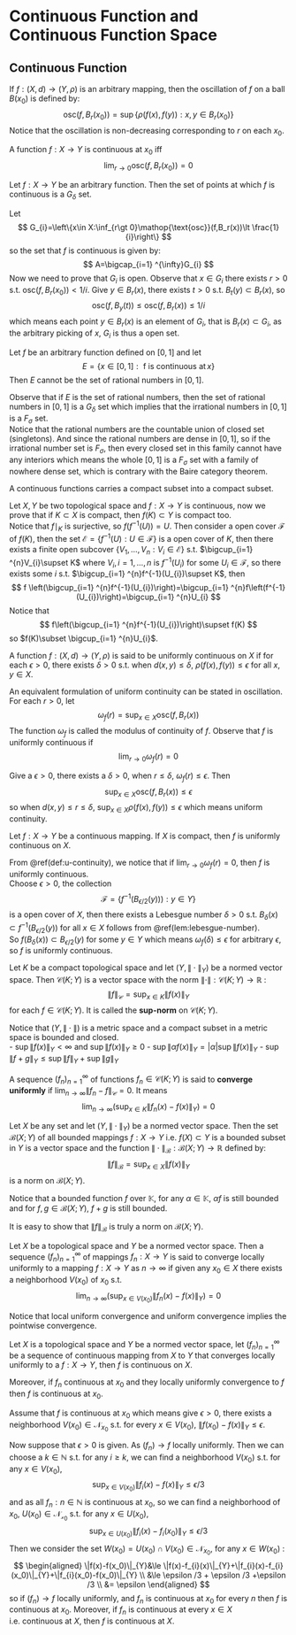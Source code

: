 # Continuous Function and Continuous Function Space

## Continuous Function

::: {.definition  name="oscillation"}

If $f:\left(X,d\right)\to \left(Y,\rho\right)$ is an arbitrary mapping, then the oscillation of $f$ on a ball $B\left(x_0\right)$ is defined by:
$$ 
\mathop{\text{osc}}(f,B_r(x_0))=\sup\left\{\rho(f(x),f(y)):x,y\in B_r(x_0)\right\}
$$
Notice that the oscillation is non-decreasing corresponding to $r$ on each $x_0$.

:::

::: {.proposition  name=""}

A function $f:X\to Y$ is continuous at $x_0$ iff 
$$ 
\lim _{r\to 0}\mathop{\text{osc}}(f,B_r(x_0))=0
$$

:::

::: {.theorem  name=""}

Let $f:X\to Y$ be an arbitrary function. Then the set of points at which $f$ is continuous is a $G_\delta$ set.

:::

::: {.proof}

Let 
$$ 
G_{i}=\left\{x\in X:\inf_{r\gt 0}\mathop{\text{osc}}(f,B_r(x))\lt \frac{1}{i}\right\}
$$
so the set that $f$ is continuous is given by:
$$ 
A=\bigcap_{i=1} ^{\infty}G_{i}
$$
Now we need to prove that $G_{i}$ is open. Observe that $x\in G_{i}$ there exists $r\gt 0$ s.t. $\mathop{\text{osc}}(f,B_r(x_0))\lt 1 /i$. Give $y\in B_r(x)$, there exists $t\gt 0$ s.t. $B_t(y)\subset B_{r}(x)$, so
$$ 
\mathop{\text{osc}}(f,B_{y}(t))\le \mathop{\text{osc}}(f,B_{r}(x))\le 1 /i
$$
which means each point $y\in B_{r}(x)$ is an element of $G_{i}$, that is $B_{r}(x)\subset G_{i}$, as the arbitrary picking of $x$, $G_{i}$ is thus a open set.

:::

::: {.theorem  name=""}

Let $f$ be an arbitrary function defined on $[0,1]$ and let 
$$ 
E=\left\{x\in [0,1]:\mathop{\text{ $f$ is continuous at}}x\right\}
$$
Then $E$ cannot be the set of rational numbers in $[0,1]$.

:::

::: {.proof}

Observe that if $E$ is the set of rational numbers, then the set of rational numbers in  $[0,1]$ is a $G_\delta$ set which implies that the irrational numbers in $[0,1]$ is a $F_\sigma$ set.  
Notice that the rational numbers are the countable union of closed set (singletons). And since the rational numbers are dense in $[0,1]$, so if the irrational number set is $F_\sigma$, then every closed set in this family cannot have any interiors which means the whole $[0,1]$ is a $F_\sigma$ set with a family of nowhere dense set, which is contrary with the Baire category theorem.

:::


::: {.theorem  name=""}

A continuous functions carries a compact subset into a compact subset.

:::

::: {.proof}
 
Let $X,Y$ be two topological space and $f:X\to Y$ is continuous, now we prove that if $K\subset X$ is compact, then $f(K)\subset Y$ is compact too.  
Notice that $f\mid _K$ is surjective, so $f(f^{-1}(U))=U$. Then consider a open cover $\mathcal{F}$ of $f(K)$, then the set $\mathcal{E}=\left\{f^{-1}(U):U\in \mathcal{F}\right\}$ is a open cover of $K$, then there exists a finite open subcover $\left\{V_1,\ldots,V_n:V_{i}\in \mathcal{E}\right\}$ s.t. $\bigcup_{i=1} ^{n}V_{i}\supset K$ where $V_{i},i=1,\ldots,n$ is $f^{-1}(U_{i})$ for some $U_{i}\in \mathcal{F}$, so there exists some $i$ s.t. $\bigcup_{i=1} ^{n}f^{-1}(U_{i})\supset K$, then 
$$ 
f \left(\bigcup_{i=1} ^{n}f^{-1}(U_{i})\right)=\bigcup_{i=1} ^{n}f\left(f^{-1}(U_{i})\right)=\bigcup_{i=1} ^{n}U_{i}
$$
Notice that
$$ 
f\left(\bigcup_{i=1} ^{n}f^{-1}(U_{i})\right)\supset f(K)
$$
so $f(K)\subset \bigcup_{i=1} ^{n}U_{i}$.

:::

::: {.definition #u-continuity name="uniformly continuous"}

A function $f:(X,d)\to (Y,\rho)$ is said to be uniformly continuous on $X$ if for each $\epsilon\gt 0$, there exists $\delta\gt 0$ s.t. when $d(x,y)\le \delta$, $\rho(f(x),f(y))\le \epsilon$ for all $x,y\in X$.

An equivalent formulation of uniform continuity can be stated in oscillation. For each $r\gt 0$, let 
$$ 
\omega_f(r)=\sup_{x\in X}\mathop{\text{osc}}\left(f,B_{r}(x)\right)
$$
The function $\omega_f$ is called the modulus of continuity of $f$. Observe that $f$ is uniformly continuous if
$$ 
\lim _{r\to 0}\omega_f(r)=0
$$

:::

::: {.proof}

Give a $\epsilon\gt 0$, there exists a $\delta\gt 0$, when $r\le \delta$, $\omega_f(r)\le \epsilon$. Then
$$ 
\sup_{x\in X}\mathop{\text{osc}}(f,B_{r}(x))\le \epsilon
$$
so when $d(x,y)\le r\le \delta$, $\sup_{x\in X}\rho(f(x),f(y))\le \epsilon$ which means uniform continuity.

:::

::: {.theorem  name=""}

Let $f:X\to Y$ be a continuous mapping. If $X$ is compact, then $f$ is uniformly continuous on $X$.

:::

::: {.proof}

From \@ref(def:u-continuity), we notice that if $\lim _{r\to 0}\omega_f(r)=0$, then $f$ is uniformly continuous.  
Choose $\epsilon\gt 0$, the collection
$$ 
\mathcal{F}=\left\{f^{-1}(B_{\epsilon /2}(y))):y\in Y\right\}
$$
is a open cover of $X$, then there exists a Lebesgue number $\delta\gt 0$ s.t. $B_{\delta}(x)\subset f^{-1}(B_{\epsilon /2}(y))$ for all $x\in X$ follows from \@ref(lem:lebesgue-number).  
So $f(B_{\delta}(x))\subset B_{\epsilon /2}(y)$ for some $y\in Y$ which means $\omega_f(\delta)\le \epsilon$ for arbitrary $\epsilon$, so $f$ is uniformly continuous.

:::



::: {.theorem  name=""}

Let $K$ be a compact topological space and let $(Y,\|\cdot\|_{Y})$ be a normed vector space. Then $\mathcal{C}(K;Y)$ is a vector space with the norm $\|\cdot \|:\mathcal{C}(K;Y)\to \mathbb{R}$ :
$$ 
\|f\|_{\mathcal{C}}=\sup_{x\in K}\|f(x)\|_{Y}
$$
for each $f\in \mathcal{C}(K;Y)$. It is called the **sup-norm** on $\mathcal{C}(K;Y)$.

:::

::: {.proof}

Notice that $(Y,\|\cdot\|_{})$ is a metric space and a compact subset in a metric space is bounded and closed.  
-   $\sup\|f(x)\|_Y \lt \infty$ and $\sup\|f(x)\|_Y \ge 0$ 
-   $\sup\|\alpha f(x)\|_Y=\lvert \alpha \rvert \sup \|f(x)\|_Y$
-   $\sup\|f+g\|_Y \le\sup\|f\|_Y+\sup\|g\|_Y$

:::


::: {.definition  name="converge uniformly"}

A sequence $(f_n)_{n=1}^{\infty}$ of functions $f_n\in \mathcal{C}(K;Y)$ is said to **converge uniformly** if $\lim _{n\to \infty}\|f_n-f\|_{\mathcal{C}}=0$. It means
$$ 
\lim _{n\to \infty}\bigg(\sup_{x\in K}\|f_n(x)-f(x)\|_Y\bigg)=0
$$

:::

::: {.theorem  name=""}

Let $X$ be any set and let $(Y,\|\cdot\|_{Y})$ be a normed vector space. Then the set $\mathcal{B}(X;Y)$ of all bounded mappings $f:X\to Y$ i.e. $f(X)\subset Y$ is a bounded subset in $Y$ is a vector space and the function $\|\cdot \|_{\mathcal{B}}:\mathcal{B}(X;Y)\to \mathbb{R}$ defined by:
$$ 
\|f\|_{\mathcal{B}}=\sup_{x\in X}\|f(x)\|_{Y}
$$
is a norm on $\mathcal{B}(X;Y)$.

:::

::: {.proof}

Notice that a bounded function $f$ over $\mathbb{K}$, for any $\alpha\in \mathbb{K}$, $\alpha f$ is still bounded and for $f,g\in \mathcal{B}(X;Y)$, $f+g$ is still bounded.

It is easy to show that $\|f\|_{\mathcal{B}}$ is truly a norm on $\mathcal{B}(X;Y)$.

:::

::: {.definition  name="local uniform convergence"}

Let $X$ be a topological space and $Y$ be a normed vector space. Then a sequence $(f_n)_{n=1}^{\infty}$ of mappings $f_n:X\to Y$ is said to converge locally uniformly to a mapping $f:X\to Y$ as $n\to \infty$ if given any $x_0\in X$ there exists a neighborhood $V(x_0)$ of $x_0$ s.t. 
$$ 
\lim _{n\to \infty}\bigg(\sup_{x\in V(x_0)}\|f_n(x)-f(x)\|_{Y}\bigg)=0
$$

:::

Notice that local uniform convergence and uniform convergence implies the pointwise convergence.


::: {.theorem  name=""}

Let $X$ is a topological space and $Y$ be a normed vector space, let $(f_n)_{n=1}^{\infty}$ be a sequence of continuous mapping from $X$ to $Y$ that converges locally uniformly to a $f:X\to Y$, then $f$ is continuous on  $X$.

Moreover, if $f_n$ continuous at $x_0$ and they locally uniformly convergence to $f$ then $f$ is continuous at $x_0$.

:::

::: {.proof}

Assume that $f$ is continuous at $x_0$ which means give $\epsilon\gt 0$, there exists a neighborhood  $V(x_0)\in \mathcal{N}_{x_0}$ s.t. for every $x\in V(x_0)$, $\|f(x_0)-f(x)\|_{Y}\le \epsilon$.

Now suppose that $\epsilon\gt 0$ is given. As $(f_n)\to f$ locally uniformly. Then we can choose a $k\in \mathbb{N}$ s.t. for any $i\ge k$, we can find a neighborhood $V(x_0)$ s.t. for any $x\in V(x_0)$, 
$$
\sup_{x\in V(x_0)}\|f_i(x)-f(x)\|_{Y}\le \epsilon /3
$$
and as all $f_n:n\in \mathbb{N}$ is continuous at $x_0$, so we can find a neighborhood of $x_0$, $U(x_0)\in \mathcal{N_{x_0}}$ s.t. for any $x\in U(x_0)$, 
$$ 
\sup_{x\in U(x_0)}\|f_{i}(x)-f_{i}(x_0)\|_{Y}\le \epsilon /3
$$
Then we consider the set $W(x_0)=U(x_0)\cap V(x_0)\in \mathcal{N}_{x_0}$, for any $x\in W(x_0)$ :
$$ 
\begin{aligned}
    \|f(x)-f(x_0)\|_{Y}&\le \|f(x)-f_{i}(x)\|_{Y}+\|f_{i}(x)-f_{i}(x_0)\|_{Y}+\|f_{i}(x_0)-f(x_0)\|_{Y} \\
    &\le \epsilon /3 + \epsilon /3 +\epsilon /3 \\ 
    &= \epsilon
\end{aligned}
$$
so if $(f_n)\to f$ locally uniformly, and $f_n$ is continuous at $x_0$ for every $n$ then $f$ is continuous at $x_0$. Moreover, if $f_n$ is continuous at every $x\in X$ i.e. continuous at $X$, then $f$ is continuous at $X$.

:::
























